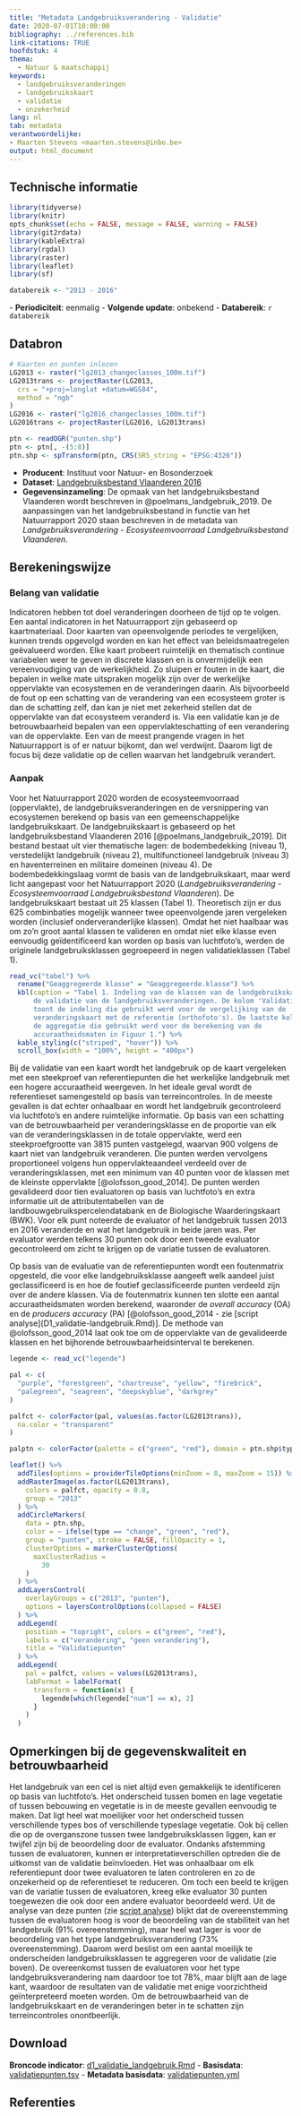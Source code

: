 ```yaml
---
title: "Metadata Landgebruiksverandering - Validatie"
date: 2020-07-01T10:00:00
bibliography: ../references.bib
link-citations: TRUE
hoofdstuk: 4
thema:
  - Natuur & maatschappij
keywords:
  - landgebruiksveranderingen
  - landgebruikskaart
  - validatie
  - onzekerheid
lang: nl
tab: metadata
verantwoordelijke:
- Maarten Stevens <maarten.stevens@inbo.be>
output: html_document
---
```

## Technische informatie

```r
library(tidyverse)
library(knitr)
opts_chunk$set(echo = FALSE, message = FALSE, warning = FALSE)
library(git2rdata)
library(kableExtra)
library(rgdal)
library(raster)
library(leaflet)
library(sf)
```

```r
databereik <- "2013 - 2016"
```
\- **Periodiciteit**: eenmalig
\- **Volgende update**: onbekend
\- **Databereik**: `r databereik`

## Databron

```r
# Kaarten en punten inlezen
LG2013 <- raster("lg2013_changeclasses_100m.tif")
LG2013trans <- projectRaster(LG2013,
  crs = "+proj=longlat +datum=WGS84",
  method = "ngb"
)
LG2016 <- raster("lg2016_changeclasses_100m.tif")
LG2016trans <- projectRaster(LG2016, LG2013trans)

ptn <- readOGR("punten.shp")
ptn <- ptn[, -(5:8)]
ptn.shp <- spTransform(ptn, CRS(SRS_string = "EPSG:4326"))
```

- **Producent**: Instituut voor Natuur- en Bosonderzoek
- **Dataset**: [Landgebruiksbestand Vlaanderen 2016](https://www.geopunt.be/catalogus/datasetfolder/78e82101-8fbc-4a75-b649-b208df2b77be)
- **Gegevensinzameling**: De opmaak van het landgebruiksbestand Vlaanderen wordt beschreven in @poelmans_landgebruik_2019.
De aanpassingen van het landgebruiksbestand in functie van het Natuurrapport 2020 staan beschreven in de metadata van *Landgebruiksverandering - Ecosysteemvoorraad Landgebruiksbestand Vlaanderen*.

## Berekeningswijze

### Belang van validatie

Indicatoren hebben tot doel veranderingen doorheen de tijd op te volgen.
Een aantal indicatoren in het Natuurrapport zijn gebaseerd op kaartmateriaal.
Door kaarten van opeenvolgende periodes te vergelijken, kunnen trends opgevolgd worden en kan het effect van beleidsmaatregelen geëvalueerd worden.
Elke kaart probeert ruimtelijk en thematisch continue variabelen weer te geven in discrete klassen en is onvermijdelijk een vereenvoudiging van de werkelijkheid.
Zo sluipen er fouten in de kaart, die bepalen in welke mate uitspraken mogelijk zijn over de werkelijke oppervlakte van ecosystemen en de veranderingen daarin.
Als bijvoorbeeld de fout op een schatting van de verandering van een ecosysteem groter is dan de schatting zelf, dan kan je niet met zekerheid stellen dat de oppervlakte van dat ecosysteem veranderd is. 
Via een validatie kan je de betrouwbaarheid bepalen van een oppervlakteschatting of een verandering van de oppervlakte.
Een van de meest prangende vragen in het Natuurrapport is of er natuur bijkomt, dan wel verdwijnt. 
Daarom ligt de focus bij deze validatie op de cellen waarvan het landgebruik verandert.

### Aanpak

Voor het Natuurrapport 2020 worden de ecosysteemvoorraad (oppervlakte), de landgebruiksveranderingen en de versnippering van ecosystemen berekend op basis van een gemeenschappelijke landgebruikskaart.
De landgebruikskaart is gebaseerd op het landgebruiksbestand Vlaanderen 2016 [@poelmans_landgebruik_2019].
Dit bestand bestaat uit vier thematische lagen: de bodembedekking (niveau 1), verstedelijkt landgebruik (niveau 2), multifunctioneel landgebruik (niveau 3) en haventerreinen en militaire domeinen (niveau 4).
De bodembedekkingslaag vormt de basis van de landgebruikskaart, maar werd licht aangepast voor het Natuurrapport 2020 (*Landgebruiksverandering - Ecosysteemvoorraad Landgebruiksbestand Vlaanderen*).
De landgebruikskaart bestaat uit 25 klassen (Tabel 1).
Theoretisch zijn er dus 625 combinbaties mogelijk wanneer twee opeenvolgende jaren vergeleken worden (inclusief onderveranderlijke klassen).
Omdat het niet haalbaar was om zo'n groot aantal klassen te valideren en omdat niet elke klasse even eenvoudig geïdentificeerd kan worden op basis van luchtfoto’s, werden de originele landgebruiksklassen gegroepeerd in negen validatieklassen (Tabel 1).

```r
read_vc("tabel") %>%
  rename("Geaggregeerde klasse" = "Geaggregeerde.klasse") %>%
  kbl(caption = "Tabel 1. Indeling van de klassen van de landgebruikskaart voor
      de validatie van de landgebruiksveranderingen. De kolom 'Validatieklasse'
      toont de indeling die gebruikt werd voor de vergelijking van de
      veranderingskaart met de referentie (orthofoto's). De laatste kolom toont
      de aggregatie die gebruikt werd voor de berekening van de
      accuraatheidsmaten in Figuur 1.") %>%
  kable_styling(c("striped", "hover")) %>%
  scroll_box(width = "100%", height = "400px")
```

Bij de validatie van een kaart wordt het landgebruik op de kaart vergeleken met een steekproef van referentiepunten die het werkelijke landgebruik met een hogere accuraatheid weergeven.
In het ideale geval wordt de referentieset samengesteld op basis van terreincontroles.
In de meeste gevallen is dat echter onhaalbaar en wordt het landgebruik gecontroleerd via luchtfoto's en andere ruimtelijke informatie.
Op basis van een schatting van de betrouwbaarheid per veranderingsklasse en de proportie van elk van de veranderingsklassen in de totale oppervlakte, werd een steekproefgrootte van 3815 punten vastgelegd, waarvan 900 volgens de kaart niet van landgebruik veranderen.
Die punten werden vervolgens proportioneel volgens hun oppervlakteaandeel verdeeld over de veranderingsklassen, met een minimum van 40 punten voor de klassen met de kleinste oppervlakte [@olofsson_good_2014].
De punten werden gevalideerd door tien evaluatoren op basis van luchtfoto’s en extra informatie uit de attributentabellen van de landbouwgebruikspercelendatabank en de Biologische Waarderingskaart (BWK).
Voor elk punt noteerde de evaluator of het landgebruik tussen 2013 en 2016 veranderde en wat het landgebruik in beide jaren was.
Per evaluator werden telkens 30 punten ook door een tweede evaluator gecontroleerd om zicht te krijgen op de variatie tussen de evaluatoren.

Op basis van de evaluatie van de referentiepunten wordt een foutenmatrix opgesteld, die voor elke landgebruiksklasse aangeeft welk aandeel juist geclassificeerd is en hoe de foutief geclassificeerde punten verdeeld zijn over de andere klassen.
Via de foutenmatrix kunnen ten slotte een aantal accuraatheidsmaten worden berekend, waaronder de *overall accuracy* (OA) en de *producers accuracy* (PA) [@olofsson_good_2014 - zie [script analyse](D1_validatie-landgebruik.Rmd)].
De methode van @olofsson_good_2014 laat ook toe om de oppervlakte van de gevalideerde klassen en het bijhorende betrouwbaarheidsinterval te berekenen.

```r

legende <- read_vc("legende")

pal <- c(
  "purple", "forestgreen", "chartreuse", "yellow", "firebrick",
  "palegreen", "seagreen", "deepskyblue", "darkgrey"
)

palfct <- colorFactor(pal, values(as.factor(LG2013trans)),
  na.color = "transparent"
)

palptn <- colorFactor(palette = c("green", "red"), domain = ptn.shp$type)

leaflet() %>%
  addTiles(options = providerTileOptions(minZoom = 8, maxZoom = 15)) %>%
  addRasterImage(as.factor(LG2013trans),
    colors = palfct, opacity = 0.8,
    group = "2013"
  ) %>%
  addCircleMarkers(
    data = ptn.shp,
    color = ~ ifelse(type == "change", "green", "red"),
    group = "punten", stroke = FALSE, fillOpacity = 1,
    clusterOptions = markerClusterOptions(
      maxClusterRadius =
        30
    )
  ) %>%
  addLayersControl(
    overlayGroups = c("2013", "punten"),
    options = layersControlOptions(collapsed = FALSE)
  ) %>%
  addLegend(
    position = "topright", colors = c("green", "red"),
    labels = c("verandering", "geen verandering"),
    title = "Validatiepunten"
  ) %>%
  addLegend(
    pal = palfct, values = values(LG2013trans),
    labFormat = labelFormat(
      transform = function(x) {
        legende[which(legende["num"] == x), 2]
      }
    )
  )
```

## Opmerkingen bij de gegevenskwaliteit en betrouwbaarheid

Het landgebruik van een cel is niet altijd even gemakkelijk te identificeren op basis van luchtfoto's.
Het onderscheid tussen bomen en lage vegetatie of tussen bebouwing en vegetatie is in de meeste gevallen eenvoudig te maken.
Dat ligt heel wat moeilijker voor het onderscheid tussen verschillende types bos of verschillende typeslage vegetatie.
Ook bij cellen die op de overganszone tussen twee landgebruiksklassen liggen, kan er twijfel zijn bij de beoordeling door de evaluator.
Ondanks afstemming tussen de evaluatoren, kunnen er interpretatieverschillen optreden die de uitkomst van de validatie beïnvloeden.
Het was onhaalbaar om elk referentiepunt door twee evaluatoren te laten controleren en zo de onzekerheid op de referentieset te reduceren.
Om toch een beeld te krijgen van de variatie tussen de evaluatoren, kreeg elke evaluator 30 punten toegewezen die ook door een andere evaluator beoordeeld werd.
Uit de analyse van deze punten (zie [script analyse](D1_validatie-landgebruik.Rmd)) blijkt dat de overeenstemming tussen de evaluatoren hoog is voor de beoordeling van de stabiliteit van het landgebruik (91% overeenstemming), maar heel wat lager is voor de beoordeling van het type landgebruiksverandering (73% overeenstemming).
Daarom werd beslist om een aantal moeilijk te onderscheiden landgebruiksklassen te aggregeren voor de validatie (zie boven).
De overeenkomst tussen de evaluatoren voor het type landgebruiksverandering nam daardoor toe tot 78%, maar blijft aan de lage kant, waardoor de resultaten van de validatie met enige voorzichtheid geïnterpreteerd moeten worden.
Om de betrouwbaarheid van de landgebruikskaart en de veranderingen beter in te schatten zijn terreincontroles onontbeerlijk.

## Download

**Broncode indicator**:
[d1_validatie_landgebruik.Rmd](../d1_validatie_landgebruik/d1_validatie_landgebruik.Rmd)
- **Basisdata**: [validatiepunten.tsv](../d1_validatie_landgebruik/validatiepunten.tsv)
- **Metadata basisdata**: [validatiepunten.yml](../d1_validatie_landgebruik/validatiepunten.yml)

## Referenties
